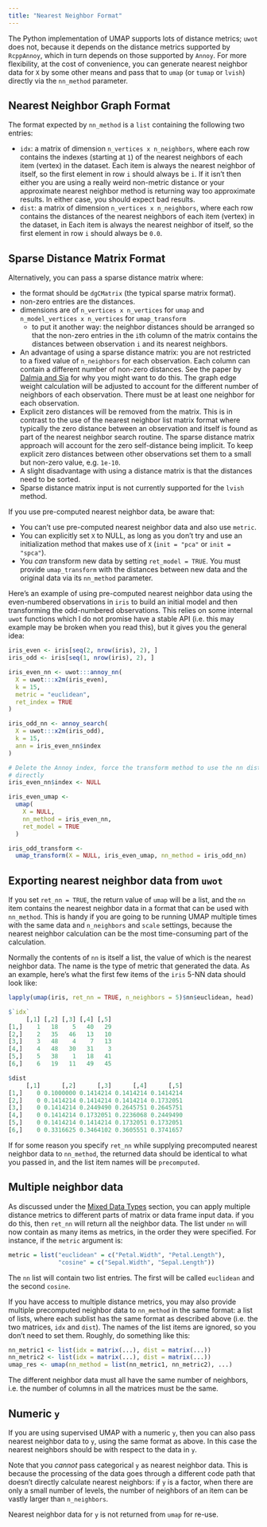 ```yaml
---
title: "Nearest Neighbor Format"
---
```


The Python implementation of UMAP supports lots of distance metrics; `uwot` does
not, because it depends on the distance metrics supported by `RcppAnnoy`, which
in turn depends on those supported by `Annoy`. For more flexibility, at the
cost of convenience, you can generate nearest neighbor data for `X` by some
other means and pass that to `umap` (or `tumap` or `lvish`) directly via the
`nn_method` parameter.

## Nearest Neighbor Graph Format

The format expected by `nn_method` is a `list` containing the following two
entries:

* `idx`: a matrix of dimension `n_vertices x n_neighbors`, where each row
contains the indexes (starting at `1`) of the nearest neighbors of each item
(vertex) in the dataset. Each item is always the nearest neighbor of itself, so
the first element in row `i` should always be `i`. If it isn't then either you
are using a really weird non-metric distance or your approximate nearest
neighbor method is returning way too approximate results. In either case, you
should expect bad results.
* `dist`: a matrix of dimension `n_vertices x n_neighbors`, where each row
contains the distances of the nearest neighbors of each item (vertex) in the
dataset, in Each item is always the nearest neighbor of itself, so the first
element in row `i` should always be `0.0`.

## Sparse Distance Matrix Format

Alternatively, you can pass a sparse distance matrix where:

* the format should be `dgCMatrix` (the typical sparse matrix format).
* non-zero entries are the distances.
* dimensions are of `n_vertices x n_vertices` for `umap` and 
`n_model_vertices x n_vertices` for `umap_transform`
    * to put it another way: the neighbor distances should be arranged so that
    the non-zero entries in the `i`th column of the matrix contains the 
    distances between observation `i` and its nearest neighbors.
* An advantage of using a sparse distance matrix: you are not restricted to a
fixed value of `n_neighbors` for each observation. Each column can contain a
different number of non-zero distances. See the paper by 
[Dalmia and Sia](https://arxiv.org/abs/2108.05525) for why you might want to do
this. The graph edge weight calculation will be adjusted to account for the 
different number of neighbors of each observation. There must be at least one
neighbor for each observation.
* Explicit zero distances will be removed from the matrix. This is in contrast
to the use of the nearest neighbor list matrix format where typically the zero
distance between an observation and itself is found as part of the nearest
neighbor search routine. The sparse distance matrix approach will account for
the zero self-distance being implicit. To keep explicit zero distances between
other observations set them to a small but non-zero value, e.g. `1e-10`.
* A slight disadvantage with using a distance matrix is that the distances need
to be sorted.
* Sparse distance matrix input is not currently supported for the `lvish` 
method.

If you use pre-computed nearest neighbor data, be aware that:

* You can't use pre-computed nearest neighbor data and also use `metric`.
* You can explicitly set `X` to NULL, as long as you don't try and use an
initialization method that makes use of `X` (`init = "pca"` or `init = "spca"`).
* You *can* transform new data by setting `ret_model = TRUE`. You must provide 
`umap_transform` with the distances between new data and the original data via
its `nn_method` parameter.

Here's an example of using pre-computed nearest neighbor data using the
even-numbered observations in `iris` to build an initial model and then
transforming the odd-numbered observations. This relies on some internal `uwot`
functions which I do not promise have a stable API (i.e. this may example may be
broken when you read this), but it gives you the general idea:

```R
iris_even <- iris[seq(2, nrow(iris), 2), ]
iris_odd <- iris[seq(1, nrow(iris), 2), ]

iris_even_nn <- uwot:::annoy_nn(
  X = uwot:::x2m(iris_even),
  k = 15,
  metric = "euclidean",
  ret_index = TRUE
)

iris_odd_nn <- annoy_search(
  X = uwot:::x2m(iris_odd),
  k = 15,
  ann = iris_even_nn$index
)

# Delete the Annoy index, force the transform method to use the nn distances 
# directly
iris_even_nn$index <- NULL

iris_even_umap <-
  umap(
    X = NULL,
    nn_method = iris_even_nn,
    ret_model = TRUE
  )

iris_odd_transform <-
  umap_transform(X = NULL, iris_even_umap, nn_method = iris_odd_nn)
```

## Exporting nearest neighbor data from `uwot`

If you set `ret_nn = TRUE`, the return value of `umap` will be a list, and the
`nn` item contains the nearest neighbor data in a format that can be used
with `nn_method`. This is handy if you are going to be running UMAP multiple
times with the same data and `n_neighbors` and `scale` settings, because the
nearest neighbor calculation can be the most time-consuming part of the
calculation.

Normally the contents of `nn` is itself a list, the value of which is the
nearest neighbor data. The name is the type of metric that generated the data.
As an example, here's what the first few items of the `iris` 5-NN data should
look like:

```R
lapply(umap(iris, ret_nn = TRUE, n_neighbors = 5)$nn$euclidean, head)

$`idx`
     [,1] [,2] [,3] [,4] [,5]
[1,]    1   18    5   40   29
[2,]    2   35   46   13   10
[3,]    3   48    4    7   13
[4,]    4   48   30   31    3
[5,]    5   38    1   18   41
[6,]    6   19   11   49   45

$dist
     [,1]      [,2]      [,3]      [,4]      [,5]
[1,]    0 0.1000000 0.1414214 0.1414214 0.1414214
[2,]    0 0.1414214 0.1414214 0.1414214 0.1732051
[3,]    0 0.1414214 0.2449490 0.2645751 0.2645751
[4,]    0 0.1414214 0.1732051 0.2236068 0.2449490
[5,]    0 0.1414214 0.1414214 0.1732051 0.1732051
[6,]    0 0.3316625 0.3464102 0.3605551 0.3741657
```

If for some reason you specify `ret_nn` while supplying precomputed nearest
neighbor data to `nn_method`, the returned data should be identical to what
you passed in, and the list item names will be `precomputed`.

## Multiple neighbor data

As discussed under the
[Mixed Data Types](https://github.com/jlmelville/uwot#mixed-data-types) section,
you can apply multiple distance metrics to different parts of matrix or
data frame input data. if you do this, then `ret_nn` will return all the
neighbor data. The list under `nn` will now contain as many items as metrics,
in the order they were specified. For instance, if the `metric` argument is:

```R
metric = list("euclidean" = c("Petal.Width", "Petal.Length"),
              "cosine" = c("Sepal.Width", "Sepal.Length"))
```

The `nn` list will contain two list entries. The first will be called
`euclidean` and the second `cosine`.

If you have access to multiple distance metrics, you may also provide multiple
precomputed neighbor data to `nn_method` in the same format: a list of lists,
where each sublist has the same format as described above (i.e. the two
matrices, `idx` and `dist`). The names of the list items are ignored, so you
don't need to set them. Roughly, do something like this:

```R
nn_metric1 <- list(idx = matrix(...), dist = matrix(...))
nn_metric2 <- list(idx = matrix(...), dist = matrix(...))
umap_res <- umap(nn_method = list(nn_metric1, nn_metric2), ...)
```

The different neighbor data must all have the same number of neighbors, i.e.
the number of columns in all the matrices must be the same.

## Numeric `y`

If you are using supervised UMAP with a numeric `y`, then you can also pass
nearest neighbor data to `y`, using the same format as above. In this case the
nearest neighbors should be with respect to the data in `y`.

Note that you *cannot* pass categorical `y` as nearest neighbor data. This is
because the processing of the data goes through a different code path that
doesn't directly calculate nearest neighbors: if `y` is a factor, when there
are only a small number of levels, the number of neighbors of an item can be
vastly larger than `n_neighbors`.

Nearest neighbor data for `y` is not returned from `umap` for re-use.

